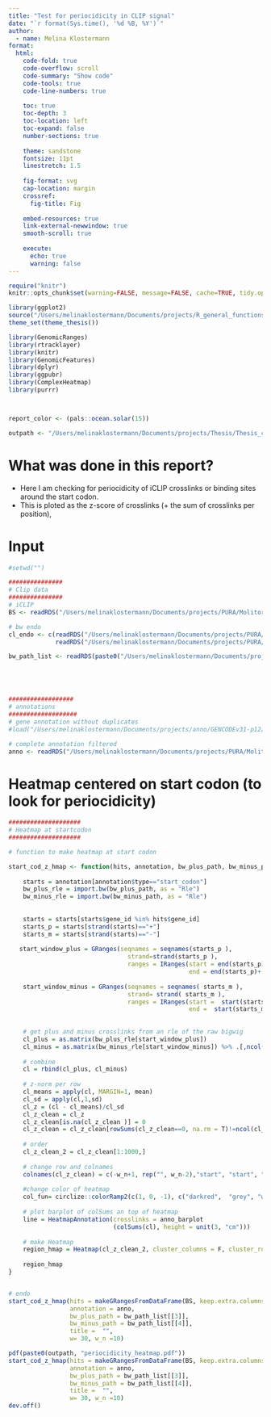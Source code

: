 ```yaml
---
title: "Test for periocidicity in CLIP signal"
date: "`r format(Sys.time(), '%d %B, %Y')`"
author:
  - name: Melina Klostermann
format: 
  html:
    code-fold: true
    code-overflow: scroll
    code-summary: "Show code"
    code-tools: true
    code-line-numbers: true
    
    toc: true
    toc-depth: 3
    toc-location: left
    toc-expand: false
    number-sections: true
    
    theme: sandstone
    fontsize: 11pt
    linestretch: 1.5
     
    fig-format: svg       
    cap-location: margin
    crossref:
      fig-title: Fig
    
    embed-resources: true
    link-external-newwindow: true
    smooth-scroll: true
    
    execute:
      echo: true
      warning: false
---
```




```r
require("knitr")
knitr::opts_chunk$set(warning=FALSE, message=FALSE, cache=TRUE, tidy.opts=list(width.cutoff=80))

library(ggplot2) 
source("/Users/melinaklostermann/Documents/projects/R_general_functions/theme_thesis.R")
theme_set(theme_thesis())
```


```r
library(GenomicRanges)
library(rtracklayer)
library(knitr)
library(GenomicFeatures)
library(dplyr)
library(ggpubr)
library(ComplexHeatmap)
library(purrr)



report_color <- (pals::ocean.solar(15))

outpath <- "/Users/melinaklostermann/Documents/projects/Thesis/Thesis_code/PURA/04_test_for_periocidcity/"

```

# What was done in this report?

- Here I am checking for periocidicity of iCLIP crosslinks or binding sites around the start codon.
- This is ploted as the z-score of crosslinks (+ the sum of crosslinks per position), 




# Input

```r
#setwd("")

###############
# Clip data
###############
# iCLIP 
BS <- readRDS("/Users/melinaklostermann/Documents/projects/PURA/Molitor-et-al-2022/binding_sites_characterized.rds") %>% makeGRangesFromDataFrame(keep.extra.columns = T)

# bw endo
cl_endo <- c(readRDS("/Users/melinaklostermann/Documents/projects/PURA/02_R_new_pip/02-Comp-iCLIPs/XX-Combined_experiments/crosslink_list_PURA_all_iCLIPs.rds")[[2]][[1]],
             readRDS("/Users/melinaklostermann/Documents/projects/PURA/02_R_new_pip/02-Comp-iCLIPs/XX-Combined_experiments/crosslink_list_PURA_all_iCLIPs.rds")[[2]][[2]])

bw_path_list <- readRDS(paste0("/Users/melinaklostermann/Documents/projects/PURA/02_R_new_pip/02-Comp-iCLIPs/XX-Combined_experiments/bw_path_list_PURA_all_iCLIPs.rds"))





##################
# annotations
###################
# gene annotation without duplicates
#load("/Users/melinaklostermann/Documents/projects/anno/GENCODEv31-p12/edited_anno_v31p12/gencode.v31.annotation_GL123_TL123NA_without_overlap_genes.RData")

# complete annotation filtered 
anno <- readRDS("/Users/melinaklostermann/Documents/projects/PURA/Molitor-et-al-2022/annotation.rds")


```


# Heatmap centered on start codon (to look for periocidicity)

```r
####################
# Heatmap at startcodon
####################

# function to make heatmap at start codon

start_cod_z_hmap <- function(hits, annotation, bw_plus_path, bw_minus_path, title, w, w_n){
  
    starts = annotation[annotation$type=="start_codon"]
    bw_plus_rle = import.bw(bw_plus_path, as = "Rle")
    bw_minus_rle = import.bw(bw_minus_path, as = "Rle")
    
    
    starts = starts[starts$gene_id %in% hits$gene_id]
    starts_p = starts[strand(starts)=="+"]
    starts_m = starts[strand(starts)=="-"]
    
   start_window_plus = GRanges(seqnames = seqnames(starts_p ),
                                 strand=strand(starts_p ),
                                 ranges = IRanges(start = end(starts_p)- w_n - 1,
                                                  end = end(starts_p)+ w))
    
    start_window_minus = GRanges(seqnames = seqnames( starts_m ),
                                 strand= strand( starts_m ),
                                 ranges = IRanges(start =  start(starts_m )- w,
                                                  end =  start(starts_m )+ w_n + 1))
    
    
    # get plus and minus crosslinks from an rle of the raw bigwig
    cl_plus = as.matrix(bw_plus_rle[start_window_plus]) 
    cl_minus = as.matrix(bw_minus_rle[start_window_minus]) %>% .[,ncol(.):1]
    
    # combine 
    cl = rbind(cl_plus, cl_minus) 
    
    # z-norm per row
    cl_means = apply(cl, MARGIN=1, mean)
    cl_sd = apply(cl,1,sd)
    cl_z = (cl - cl_means)/cl_sd
    cl_z_clean = cl_z 
    cl_z_clean[is.na(cl_z_clean )] = 0
    cl_z_clean = cl_z_clean[rowSums(cl_z_clean==0, na.rm = T)!=ncol(cl_z_clean),]
    
    # order
    cl_z_clean_2 = cl_z_clean[1:1000,]
    
    # change row and colnames
    colnames(cl_z_clean) = c(-w_n+1, rep("", w_n-2),"start", "start", "start", 1:w)
    
    #change color of heatmap
    col_fun= circlize::colorRamp2(c(1, 0, -1), c("darkred",  "grey", "white"))
    
    # plot barplot of colSums an top of heatmap 
    line = HeatmapAnnotation(crosslinks = anno_barplot
                             (colSums(cl), height = unit(3, "cm")))
    
    # make Heatmap
    region_hmap = Heatmap(cl_z_clean_2, cluster_columns = F, cluster_rows = T, top_annotation = line,  show_row_dend = F, name = paste("#", nrow(cl_z_clean), "#", nrow(cl_z_clean_2)),  use_raster = T, raster_device = "png", col=col_fun)
    
    region_hmap
}


# endo
start_cod_z_hmap(hits = makeGRangesFromDataFrame(BS, keep.extra.columns = T), 
                 annotation = anno, 
                 bw_plus_path = bw_path_list[[3]], 
                 bw_minus_path = bw_path_list[[4]], 
                 title =  "", 
                 w= 30, w_n =10)

pdf(paste0(outpath, "periocidicity_heatmap.pdf"))
start_cod_z_hmap(hits = makeGRangesFromDataFrame(BS, keep.extra.columns = T), 
                 annotation = anno, 
                 bw_plus_path = bw_path_list[[3]], 
                 bw_minus_path = bw_path_list[[4]], 
                 title =  "", 
                 w= 30, w_n =10)
dev.off()





```

